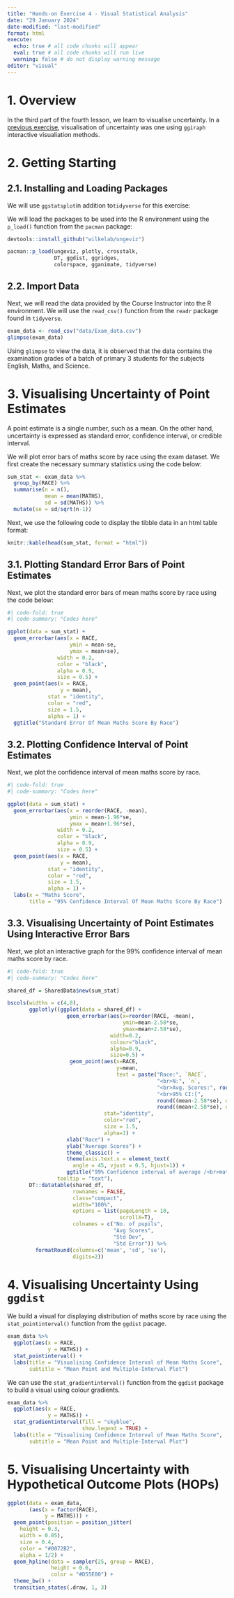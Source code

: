 ```yaml
---
title: "Hands-on Exercise 4 - Visual Statistical Analysis"
date: "29 January 2024"
date-modified: "last-modified"
format: html
execute: 
  echo: true # all code chunks will appear
  eval: true # all code chunks will run live
  warning: false # do not display warning message
editor: "visual"
---
```


# 1. Overview

In the third part of the fourth lesson, we learn to visualise uncertainty. In a [previous exercise](https://isss608-noelng.netlify.app/hands_on_ex/hands_on_ex03/hands_on_ex03#displaying-statistics-on-tooltip), visualisation of uncertainty was one using `ggiraph` interactive visualiation methods.

# 2. Getting Starting

## 2.1. Installing and Loading Packages

We will use `ggstatsplot`in addition to`tidyverse` for this exercise:

We will load the packages to be used into the R environment using the `p_load()` function from the `pacman` package:

```r
devtools::install_github("wilkelab/ungeviz")
```

```r
pacman::p_load(ungeviz, plotly, crosstalk,
               DT, ggdist, ggridges,
               colorspace, gganimate, tidyverse)
```

## 2.2. Import Data

Next, we will read the data provided by the Course Instructor into the R environment. We will use the `read_csv()` function from the `readr` package found in `tidyverse`.

```r
exam_data <- read_csv("data/Exam_data.csv")
glimpse(exam_data)
```

Using `glimpse` to view the data, it is observed that the data contains the examination grades of a batch of primary 3 students for the subjects English, Maths, and Science.

# 3. Visualising Uncertainty of Point Estimates

A point estimate is a single number, such as a mean. On the other hand, uncertainty is expressed as standard error, confidence interval, or credible interval.

We will plot error bars of maths score by race using the exam dataset. We first create the necessary summary statistics using the code below:

```r
sum_stat <- exam_data %>%
  group_by(RACE) %>%
  summarise(n = n(),
            mean = mean(MATHS),
            sd = sd(MATHS)) %>%
  mutate(se = sd/sqrt(n-1))
```

Next, we use the following code to display the tibble data in an html table format:

```r
knitr::kable(head(sum_stat, format = "html"))
```

## 3.1. Plotting Standard Error Bars of Point Estimates

Next, we plot the standard error bars of mean maths score by race using the code below:

```r
#| code-fold: true
#| code-summary: "Codes here"

ggplot(data = sum_stat) +
  geom_errorbar(aes(x = RACE,
                    ymin = mean-se,
                    ymax = mean+se),
                width = 0.2,
                color = "black",
                alpha = 0.9,
                size = 0.5) +
  geom_point(aes(x = RACE,
                 y = mean),
             stat = "identity",
             color = "red",
             size = 1.5,
             alpha = 1) +
  ggtitle("Standard Error Of Mean Maths Score By Race")
```

## 3.2. Plotting Confidence Interval of Point Estimates

Next, we plot the confidence interval of mean maths score by race.

```r
#| code-fold: true
#| code-summary: "Codes here"

ggplot(data = sum_stat) +
  geom_errorbar(aes(x = reorder(RACE, -mean),
                    ymin = mean-1.96*se,
                    ymax = mean+1.96*se),
                width = 0.2,
                color = "black",
                alpha = 0.9,
                size = 0.5) +
  geom_point(aes(x = RACE,
                 y = mean),
             stat = "identity",
             color = "red",
             size = 1.5,
             alpha = 1) +
  labs(x = "Maths Score",
       title = "95% Confidence Interval Of Mean Maths Score By Race")
```

## 3.3. Visualising Uncertainty of Point Estimates Using Interactive Error Bars

Next, we plot an interactive graph for the 99% confidence interval of mean maths score by race.

```r
#| code-fold: true
#| code-summary: "Codes here"

shared_df = SharedData$new(sum_stat)

bscols(widths = c(4,8),
       ggplotly((ggplot(data = shared_df) +
                   geom_errorbar(aes(x=reorder(RACE, -mean),
                                     ymin=mean-2.58*se, 
                                     ymax=mean+2.58*se), 
                                 width=0.2, 
                                 colour="black", 
                                 alpha=0.9, 
                                 size=0.5) +
                    geom_point(aes(x=RACE, 
                                   y=mean, 
                                   text = paste("Race:", `RACE`, 
                                                "<br>N:", `n`,
                                                "<br>Avg. Scores:", round(mean, digits = 2),
                                                "<br>95% CI:[", 
                                                round((mean-2.58*se), digits = 2), ",",
                                                round((mean+2.58*se), digits = 2),"]")),
                               stat="identity", 
                               color="red", 
                               size = 1.5, 
                               alpha=1) + 
                   xlab("Race") + 
                   ylab("Average Scores") + 
                   theme_classic() + 
                   theme(axis.text.x = element_text(
                     angle = 45, vjust = 0.5, hjust=1)) +
                   ggtitle("99% Confidence interval of average /<br>maths scores by race")), 
                tooltip = "text"), 
       DT::datatable(shared_df, 
                     rownames = FALSE, 
                     class="compact", 
                     width="100%", 
                     options = list(pageLength = 10,
                                    scrollX=T), 
                     colnames = c("No. of pupils", 
                                  "Avg Scores",
                                  "Std Dev",
                                  "Std Error")) %>%
         formatRound(columns=c('mean', 'sd', 'se'),
                     digits=2))
```

# 4. Visualising Uncertainty Using `ggdist`

We build a visual for displaying distribution of maths score by race using the `stat_pointinterval()` function from the `ggdist` pacage.

```r
exam_data %>%
  ggplot(aes(x = RACE,
             y = MATHS)) +
  stat_pointinterval() +
  labs(title = "Visualising Confidence Interval of Mean Maths Score",
       subtitle = "Mean Point and Multiple-Interval Plot")
```

We can use the `stat_gradientinterval()` function from the `ggdist` package to build a visual using colour gradients.

```r
exam_data %>%
  ggplot(aes(x = RACE,
             y = MATHS)) +
  stat_gradientinterval(fill = "skyblue",
                        show.legend = TRUE) +
  labs(title = "Visualising Confidence Interval of Mean Maths Score",
       subtitle = "Mean Point and Multiple-Interval Plot")

```

# 5. Visualising Uncertainty with Hypothetical Outcome Plots (HOPs)

```r
ggplot(data = exam_data, 
       (aes(x = factor(RACE), 
            y = MATHS))) +
  geom_point(position = position_jitter(
    height = 0.3, 
    width = 0.05), 
    size = 0.4, 
    color = "#0072B2", 
    alpha = 1/2) +
  geom_hpline(data = sampler(25, group = RACE), 
              height = 0.6, 
              color = "#D55E00") +
  theme_bw() + 
  transition_states(.draw, 1, 3)
```
